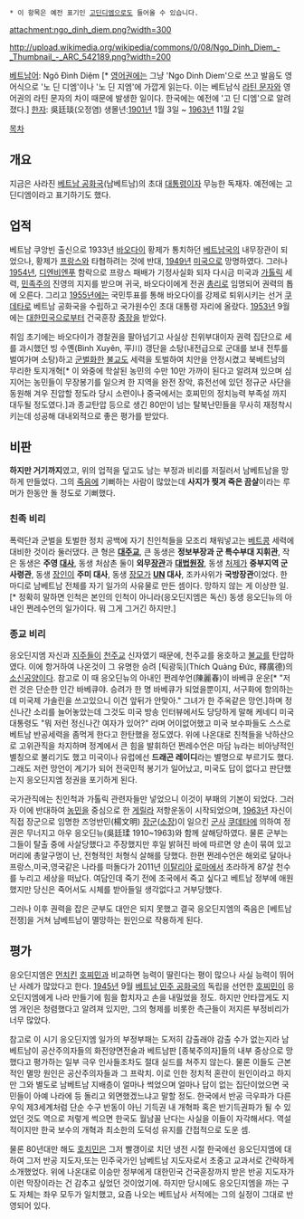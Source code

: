  * 이 항목은 예전 표기인 [[고딘디엠]]으로도 들어올 수 있습니다.
attachment:ngo_dinh_diem.png?width=300

http://upload.wikimedia.org/wikipedia/commons/0/08/Ngo_Dinh_Diem_-_Thumbnail_-_ARC_542189.png?width=200

[[베트남어]]: Ngô Ðình Diệm [* [[영어]]권에는 그냥 'Ngo Dinh Diem'으로 쓰고 발음도 영어식으로 '노 딘 디엠'이나 '노 딘 지엠'에 가깝게 읽는다. 이는 베트남식 [[라틴 문자]]와 영어권의 라틴 문자의 차이 때문에 발생한 일이다. 한국에는 예전에 '고 딘 디엠'으로 알려졌다.]
[[한자]]: 吳廷琰(오정염)
생몰년:[[1901년]] 1월 3일 ~ [[1963년]] 11월 2일 

[[목차]]

== 개요 ==
지금은 사라진 [[베트남 공화국]](남베트남)의 초대 [[대통령]]이자 무능한 독재자. 예전에는 고딘디엠이라고 표기하기도 했다.

== 업적 ==
베트남 쿠앙빈 출신으로 1933년 [[바오다이]] 황제가 통치하던 [[베트남국]]의 내무장관이 되었으나, 황제가 [[프랑스]]와 타협하려는 것에 반대, [[1949년]] [[미국]]으로 망명하였다. 그러나 [[1954년]], [[디엔비엔푸]] 함락으로 프랑스 패배가 기정사실화 되자 다시금 미국과 [[가톨릭]] 세력, [[민족주의]] 진영의 지지를 받으며 귀국, 바오다이에게 전권 [[총리]]로 임명되어 권력의 톱에 오른다. 그리고 [[1955년]]에는 국민투표를 통해 바오다이를 강제로 퇴위시키는 선거 [[쿠데타]]로 베트남 공화국을 수립하고 국가원수인 초대 대통령 자리에 올랐다. [[1953년]] 9월에는 [[대한민국]]으로부터 건국훈장 [[중장]]을 받았다.

취임 초기에는 바오다이가 경찰권을 팔아넘기고 사실상 친위부대이자 권력 집단으로 세를 과시했던 빙 수옌(Bình Xuyên, 平川) 갱단을 소탕(내전급으로 군대를 보내 전투를 벌여가며 소탕)하고 [[군벌]]화한 [[불교]]도 세력을 토벌하여 치안을 안정시켰고 북베트남의 무리한 토지개혁[* 이 와중에 학살된 농민의 수만 10만 가까이 된다고 알려져 있으며 심지어는 농민들이 무장봉기를 일으켜 한 지역을 완전 장악, 휴전선에 있던 정규군 사단을 동원해 겨우 진압할 정도라 당시 소련이나 중국에서는 호찌민의 정치능력 부족설 까지 대두될 정도였다.]과 종교탄압 등으로 생긴 80만이 넘는 탈북난민들을 무사히 재정착시키는데 성공해 대내외적으로 좋은 평가를 받았다.

== 비판 ==
'''하지만 거기까지'''였고, 위의 업적을 덮고도 남는 부정과 비리를 저질러서 남베트남을 망하게 만들었다. 그의 [[죽음]]에 기뻐하는 사람이 많았는데 '''사지가 찢겨 죽은 끔살'''이라는 루머가 한동안 돌 정도로 기뻐했다.
=== 친족 비리 ===
폭력단과 군벌을 토벌한 정치 공백에 자기 친인척들을 모조리 채워넣고는 [[베트콩]] 세력에 대비한 것이라 둘러댔다. 큰 형은 '''[[대주교]]''', 큰 동생은 '''정보부장과 군 특수부대 지휘관''', 작은 동생은 '''주영 [[대사]]''', 동생 처삼촌 둘이 '''외무[[장관]]'''과 '''[[대법원장]]''', 동생 [[처제]]가 '''중부지역 군사령관''', 동생 [[장인]]이 '''주미 대사''', 동생 [[장모]]가 '''[[UN]] 대사''', 조카사위가 '''국방장관'''이었다. 한마디로 남베트남 전체를 자기 일가의 사유물로 만든 셈이다. 망하지 않는 게 이상한 일.[* 정확히 말하면 인척은 본인의 인척이 아니라(응오딘지엠은 독신) 동생 응오딘뉴의 아내인 쩐레수언의 일가이다. 뭐 그게 그거긴 하지만.]

=== 종교 비리 ===
응오딘지엠 자신과 [[지주]]들이 [[천주교]] 신자였기 때문에, 천주교를 옹호하고 [[불교]]를 탄압하였다. 이에 항거하여 나온것이 그 유명한 승려 [틱광둑](Thích Quảng Đức, 釋廣德)의 [[소신공양]]이다. 참고로 이 때 응오딘뉴의 아내인 쩐레쑤언(陳麗春)이 바베큐 운운[* "저런 것은 단순한 인간 바베큐야. 승려가 한 명 바베큐가 되었을뿐이지, 서구화에 항의하는데 미국제 가솔린을 쓰고있으니 이건 앞뒤가 안맞아." 그녀가 한 주옥같은 망언.]하며 정신나간 소리를 늘어놓았는데 그것도 미국 방송 인터뷰에서도 당당하게 말해 케네디 미국 대통령도 "뭐 저런 정신나간 여자가 있어?" 라며 어이없어했고 미국 보수파들도 스스로 베트남 반공세력을 좀먹게 한다고 한탄했을 정도였다. 위에 나온대로 친척들을 낙하산으로 고위관직을 차지하며 정계에서  큰 힘을 발휘하던 쩐레수언은 마담 뉴라는 비아냥적인 별칭으로 불리기도 했고 미국이나 유럽에선 '''드래곤 레이디'''라는 별명으로 부르기도 했다. 그래도 저런 망언이 계기가 되어 전국민적 봉기가 일어났고, 미국도 답이 없다고 판단했는지 응오딘지엠 정권을 포기하게 된다. 

국가관직에는 친인척과 가톨릭 관련자들만 넣었으니 이것이 부패의 기본이 되었다. 그러자 이에 반대하여 [[농민]]을 중심으로 한 [[게릴라]] 저항운동이 시작되었으며, [[1963년]] 자신이 직접 장군으로 임명한 즈엉반민(楊文明) [[장군]]([[소장]])이 일으킨 [[군사]] [[쿠데타]]에 의하여 정권은 무너지고 아우 응오딘뉴(吳廷瑈 1910~1963)와 함께 살해당하였다. 물론 군부는 그들이 탈출 중에 사살당했다고 주장했지만 후일 밝혀진 바에 따르면 양 손이 묶여 있고 머리에 총알구멍이 난, 전형적인 처형식 살해를 당했다. 한편 쩐레수언은 해외로 달아나 프랑스,미국,영국같은 나라를 떠돌다가 2011년 [[이탈리아]] [[로마]]에서 초라하게 87살 천수를 누리고 세상을 떠났다. 여담인데 죽기 전에 조국에서 죽고 싶다고 베트남 정부에 애원했지만 당신은 죽어서도 시체를 받아들일 생각없다고 거부당했다.

그러나 이후 권력을 잡은 군부도 대안은 되지 못했고 결국 응오딘지엠의 죽음은 [베트남 전쟁]을 거쳐 남베트남이 멸망하는 원인으로 작용하게 된다. 
== 평가 ==
응오딘지엠은 [[먼치킨]] [[호찌민]]과 비교하면 능력이 딸린다는 평이 많으나 사실 능력이 뛰어난 사례가 많았다고 한다. [[1945년]] 9월 [[베트남 민주 공화국]]의 독립을 선언한 [[호찌민]]이 응오딘지엠에게 나라 만들기에 힘을 합치자고 손을 내밀었을 정도. 하지만 안타깝게도 지엠 개인은 청렴했다고 알려져 있지만, 그의 형제를 비롯한 측근들이 저지른 부정비리가 너무 많았다.

참고로 이 시기 응오딘지엠 일가의 부정부패는 도저히 감출래야 감출 수가 없는지라 남베트남이 공산주의자들의 화전양면전술과 베트남판 [종북주의자]들의 내부 중상으로 망했다고 평가하는 일부 극우 인사들조차도 절대 실드를 쳐주지 않는다. 물론 이들도 근본적인 멸망 원인은 공산주의자들과 그 프락치. 이로 인한 정치적 혼란이 원인이라고 하지만 그와 별도로 남베트남 지배층이 얼마나 썩었으며 얼마나 답이 없는 집단이었으면 국민들이 아예 나라에 등 돌리고 외면했겠느냐고 말할 정도. 한국에서 반공 극우파가 다른 우익 제3세계처럼 단순 수구 반동이 아닌 기득권 내 개혁파 혹은 반기득권파가 될 수 있었던 것도 역으로 저렇게 썩으면 한국도 월남꼴 난다는 사실을 이들이 자각해서다. 역설적이지만 한국 보수의 개혁과 최소한의 도덕성 유지를 간접적으로 도운 셈.

물론 80년대만 해도 [[호치민]]은 그저 빨갱이로 치던 냉전 시절 한국에선 응오딘지엠에 대하여 그저 반공 지도자,또는 민주국가인 남베트남 지도자로서 초중고 교과서로 간략하게 소개했었다. 위에 나온대로 이승만 정부에게 대한민국 건국훈장까지 받은 반공 지도자가 이런 막장이라는 건 감추고 싶었던 것이었기에. 하지만 당시에도 응오딘지엠을 까는 구도 자체는 좌우 모두가 일치했고, 요즘 나오는 베트남사 서적에는 그의 실정이 그대로 반영되어 있다.
